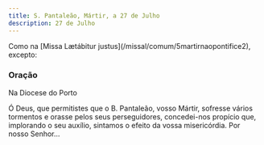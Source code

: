 ```yaml
---
title: S. Pantaleão, Mártir, a 27 de Julho
description: 27 de Julho
---
```


<aside>
  Como na [Missa Lætábitur justus](/missal/comum/5martirnaopontifice2), excepto:
</aside>

### Oração

<aside>Na Diocese do Porto</aside>

Ó Deus, que permitistes que o B. Pantaleão, vosso Mártir, sofresse vários tormentos e orasse pelos seus perseguidores, concedei-nos propício que, implorando o seu auxílio, sintamos o efeito da vossa misericórdia. Por nosso Senhor...
